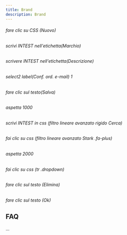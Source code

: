 ```yaml
---
title: Brand
description: Brand
---
```

###### fare clic su CSS (Nuovo)

###### scrivi INTEST nell'etichetta(Marchio)

###### scrivere INTEST nell'etichetta(Descrizione)

###### select2 label(Conf. ord. e-mail) 1

###### fare clic sul testo(Salva)

###### aspetta 1000

###### scrivi INTEST in css (filtro lineare avanzato rigido Cerca)

###### fai clic su css (filtro lineare avanzato Stark .fa-plus)

###### aspetta 2000

###### fai clic su css (tr .dropdown)

###### fare clic sul testo (Elimina)

###### fare clic sul testo (Ok)

FAQ
---

...